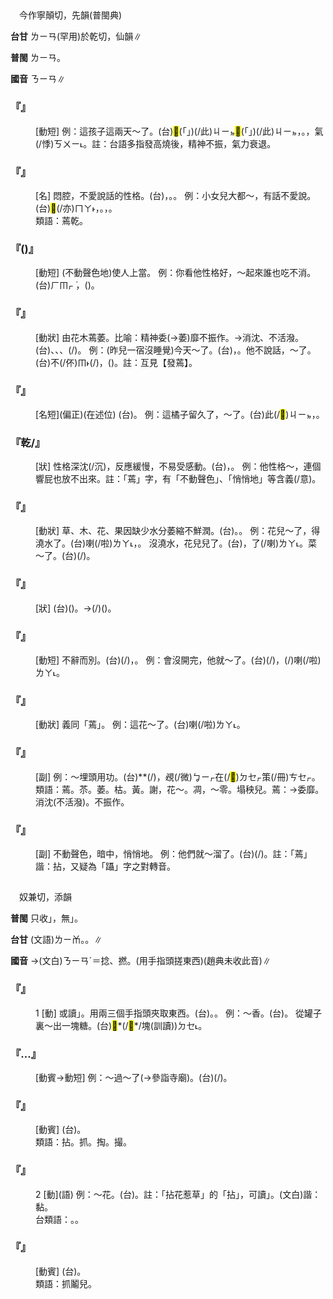 
=={{ruby|蔫|ㄋㄧㄢ}}==

　今作寧顛切，先韻(普閩典)

'''台甘''' <rt>ㄌㄧㄢ</rt>{{ruby|。|ㄧㄢ}}(罕用)於乾切，仙韻∥

'''普閩''' <rt>ㄌㄧㄢ</rt>。

'''國音''' <rt>ㄋㄧㄢ</rt>∥

    

==='''『{{ruby|發|ㄈㄚ}}{{ruby|蔫|ㄋㄧㄢ}}』'''===
: [動短] 例：這孩子這兩天～了。(台)<mark>&#xffb50;</mark>(「{{ruby|此|ㄐㄧˋ}}{{ruby|一|ㄐㄧㆵ ͘}}」)(/此)<rt>ㄐㄧㆵ</rt>{{ruby|個|ㆤˊ}}{{ruby|<mark>&#xffb51;</mark>|ㆣㄧㄣˋ}}{{ruby|孲|ㄚˋ}}<mark>&#xffb50;</mark>(「{{ruby|此|ㄐㄧˋ}}{{ruby|一|ㄐㄧㆵ ͘}}」)(/此)<rt>ㄐㄧㆵ</rt>{{ruby|兩|ㄋㆭ˫}}{{ruby|日|ㆢㄧㆵ ͘/ㄌㄧㆵ ͘}}{{ruby|仔|ㄚ}}{{ruby|<mark>&#xf91ed;</mark>|ㆣㄧㄢ˫}}{{ruby|<mark>&#xf91ed;</mark>|ㆣㄧㄢ˫}}，{{ruby|軟|ㄋㆭˋ}}{{ruby|<mark>&#xffc7a;</mark>|ㄒㄧㄜˊ}}{{ruby|<mark>&#xffc7a;</mark>|ㄒㄧㄜˊ}}。{{ruby|無|ㆠㄜˊ}}{{ruby|元|ㆣㄨㄢˊ}}{{ruby|氣|ㄎㄧ˪}}，{{ruby|無|ㆠㄜˊ}}氣(/悸)<rt>ㄎㄨㄧ˪</rt>{{ruby|無|ㆠㄜˊ}}{{ruby|脈|ㄇㆤㆷ ͘}}。註：台語多指發高燒後，精神不振，氣力衰退。
:
    

==='''『{{ruby|蔫|ㄋㄧㄢ}}{{ruby|脾|ㄆㄧˊ}}{{ruby|氣|ㄑㄧˋ}}』'''===
: [名] 悶腔，不愛說話的性格。(台){{ruby|無|ㆠㄜˊ}}{{ruby|嘴|ㄘㄨㄧ˪}}{{ruby|無|ㆠㄜˊ}}{{ruby|舌|ㄐㄧㆷ ͘}}，{{ruby|無|ㆠㄜˊ}}{{ruby|話|ㄨㆤ˫}}{{ruby|無|ㆠㄜˊ}}{{ruby|句|ㄍㄨ˪}}。{{ruby|一|ㄐㄧㆵ ͘}}{{ruby|枝|ㄍㄧ}}{{ruby|嘴|ㄘㄨㄧ˪}}{{ruby|含|ㄍㆰˊ}}{{ruby|一|ㄐㄧㆵ ͘}}{{ruby|個|ㆤˊ}}{{ruby|舌|ㄐㄧㆷ ͘}}。 例：小女兒大都～，有話不愛說。(台){{ruby|<mark>&#xffbb2;</mark>|ㄗㄚ}}{{ruby|某|ㆠㆦˋ}}{{ruby|<mark>&#xffb51;</mark>|ㆣㄧㄣˋ}}{{ruby|孲|ㄚˋ}}{{ruby|攏|ㄌㆲˋ}}<mark>&#xffaca;</mark>(/亦)<rt>ㄇㄚ˫</rt>{{ruby|恬|ㄉㄧㆰ˫}}{{ruby|住|ㄗㄨㆷ}}{{ruby|住|ㄗㄨㆷ}}，{{ruby|有|ㄨ˫}}{{ruby|話|ㄨㆤ˫}}{{ruby|無|ㆠㄜˊ}}{{ruby|愛|ㄞ˪}}{{ruby|講|ㄍㆲˋ}}。{{ruby|伊|ㄧ}}{{ruby|不|ㄅㄨㆵ}}{{ruby|時|ㄒㄧˊ}}{{ruby|恬|ㄉㄧㆰˊ}}{{ruby|住|ㄗㄨㆷ}}{{ruby|住|ㄗㄨㆷ}}，{{ruby|汝|ㄌㄧˋ}}{{ruby|無|ㆠㄜˊ}}{{ruby|伊|ㄧ}}{{ruby|法|ㄏㄨㄚㆵ}}。
:類語：蔫乾。
:
    

==='''『{{ruby|蔫|ㄋㄧㄢ}}({{ruby|兒|ㄦ}}){{ruby|壞|ㄏㄨㄞˋ}}』'''===
: [動短] (不動聲色地)使人上當。 例：你看他性格好，～起來誰也吃不消。(台){{ruby|汝|ㄌㄧˋ}}{{ruby|看|ㄎㄨㆩ˪}}{{ruby|伊|ㄧ}}{{ruby|好|ㄏㄜˋ}}{{ruby|性|ㄒㄧㄥ˪}}{{ruby|地|ㄉㄨㆤ˫/ㄉㆤ˫/ㄏㆬ˫}}<rt>ㄏㆬㆷ ͘</rt>，{{ruby|付|ㄏㆦ˫}}{{ruby|伊|ㄧ}}{{ruby|<mark>&#xf8e78;</mark>|ㄅㆪ˪}}{{ruby|怪|ㄍㄨㄞ˪}}({{ruby|<mark>&#xf8e78;</mark>|ㄅㆪ˪}}{{ruby|弄|ㄌㄤ˫}}){{ruby|起|·ㄎㄧˋ}}{{ruby|來|·ㄌㄞˊ}}{{ruby|無|ㆠㄜˊ}}{{ruby|人|ㄌㄤˊ}}{{ruby|食|ㄐㄧㄚㆷ ͘}}{{ruby|會|ㄨㆤ˫/ㆤ˫}}{{ruby|礁|ㄉㄚ}}。
    

==='''『{{ruby|蔫|ㄋㄧㄢ}}{{ruby|兒|ㄦ}}』'''===
: [動狀] 由花木蔫萎。比喻：精神委(→萎)靡不振作。→消沈、不活潑。(台){{ruby|<mark>&#xf91ed;</mark>|ㆣㄧㄢ˫}}{{ruby|<mark>&#xf91ed;</mark>|ㆣㄧㄢ˫}}、{{ruby|<mark>&#xf8fa1;</mark>|ㄒㄧㄢ˫}}{{ruby|<mark>&#xf8fa1;</mark>|ㄒㄧㄢ˫}}、{{ruby|軟|ㄋㆭˋ}}{{ruby|<mark>&#xffc7a;</mark>|ㄒㄧㄜㆷ ͘}}{{ruby|<mark>&#xffc7a;</mark>|ㄒㄧㄜㆷ ͘}}、{{ruby|垂|ㄙㆤ˫}}{{ruby|垂|ㄙㆤ˫}}(/{{ruby|<mark>&#xffc55;</mark>|ㄙㆤ˫}}{{ruby|<mark>&#xffc55;</mark>|ㄙㆤ˫}})。 例：(昨兒一宿沒睡覺)今天～了。(台){{ruby|今|ㄍㄧㄣ}}{{ruby|仔|ㄚ}}{{ruby|日|ㆢㄧㆵ ͘/ㄌㄧㆵ ͘}}{{ruby|<mark>&#xf91ed;</mark>|ㆣㄧㄢ˫}}{{ruby|<mark>&#xf91ed;</mark>|ㆣㄧㄢ˫}}{{ruby|去|ㄎㄧ˪}}，{{ruby|<mark>&#xf8fa1;</mark>|ㄒㄧㄢ˫}}{{ruby|篤|ㄉㄠㆷ}}{{ruby|篤|ㄉㄠㆷ}}。他不說話，～了。(台){{ruby|伊|ㄧ}}不(/伓)<rt>ㆬ˫</rt>(/{{ruby|<mark>&#xffa45;</mark>|ㆠㆤ˫/ㆠㄨㆤ˫}}){{ruby|講|ㄍㆲˋ}}{{ruby|→|ㄍㆲ}}{{ruby|話|ㄨㆤ˫}}，({{ruby|因|ㄧㄣ}}{{ruby|失|ㄒㄧㆴ}}{{ruby|望|ㆠㆲ˫}}){{ruby|骹|ㄎㄚ}}{{ruby|手|ㄑㄧㄨˋ}}{{ruby|軟|ㄋㆭˋ}}{{ruby|了|ㄌㄧㄠˋ}}{{ruby|了|ㄌㄧㄠˋ}}。註：互見【發蔫】。
    

==='''『{{ruby|蔫|ㄋㄧㄢ}}{{ruby|皮|ㄆㄧˊ}}』'''===
: [名短](偏正)(在述位) (台){{ruby|縐|ㆢㄧㄠˊ/ㄌㄧㄠˊ}}{{ruby|縐|ㆢㄧㄠˊ/ㄌㄧㄠˊ}}{{ruby|丌|ㆤ}}{{ruby|皮|ㄆㄨㆤˊ/ㄆㆤˊ}}。 例：這橘子留久了，～了。(台)此(/<mark>&#xffb50;</mark>)<rt>ㄐㄧㆵ</rt>{{ruby|粒|ㄌㄧㄚㆴ ͘}}{{ruby|甘|ㄍㆰ}}{{ruby|仔|ㄚ}}{{ruby|傷|ㄒㄧㆫ/ㄒㄧㆧ}}{{ruby|久|ㄍㄨˋ}}，{{ruby|皮|ㄆㄨㆤˊ/ㄆㆤˊ}}{{ruby|縐|ㆢㄧㄠˊ/ㄌㄧㄠˊ}}{{ruby|縐|ㆢㄧㄠˊ/ㄌㄧㄠˊ}}。
    

==='''『{{ruby|蔫|ㄋㄧㄢ}}乾/{{ruby|甘|·ㄍㄢ}}』'''===
: [狀] 性格深沈(/沉)，反應緩慢，不易受感動。(台){{ruby|愖|ㄒㄧㆬ˫}}{{ruby|愖|ㄒㄧㆬ˫}}，{{ruby|噤|ㄏㆬ˫}}{{ruby|噤|ㄏㆬ˫}}。 例：他性格～，連個響屁也放不出來。註：「蔫」字，有「不動聲色」、「悄悄地」等含義(/意)。
    

==='''『{{ruby|蔫|ㄋㄧㄢ}}』'''===
: [動狀] 草、木、花、果因缺少水分萎縮不鮮潤。(台){{ruby|蔫|ㄌㄧㄢ}}。{{ruby|脯|ㄅㆦˋ}}。 例：花兒～了，得澆水了。(台){{ruby|花|ㄏㄨㆤ}}{{ruby|<mark>&#xffa49;</mark>|ㄅㆤㆷ/ㆠㄨㆤㆷ}}{{ruby|蔫|ㄌㄧㄢ}}{{ruby|去|ㄎㄧ˪}}喇(/啦)<rt>ㄌㄚ˪</rt>，{{ruby|著|ㄉㄧㄜㆷ}}{{ruby|愛|ㄞ˪}}{{ruby|沃|ㄚㆶ}}{{ruby|水|ㄗㄨㄧˋ}}。 沒澆水，花兒{{ruby|～|ㄋㄧㄢ}}兒了。(台){{ruby|無|ㆠㄜˊ}}{{ruby|渥|ㄚㆶ}}{{ruby|水|ㄗㄨㄧˋ}}，{{ruby|花|ㄏㄨㆤ}}{{ruby|蔫|ㄌㄧㄢ}}{{ruby|去|ㄎㄧ˪}}了(/喇)<rt>ㄌㄚ˪</rt>。菜～了。(台){{ruby|青|ㄘㆥ/ㄑㆪ}}{{ruby|菜|ㄘㄞ˪}}{{ruby|蔫|ㄌㄧㄢ}}{{ruby|脯|ㄅㆦˋ}}{{ruby|去|ㄎㄧ˪}}(/{{ruby|脯|ㄅㆦˋ}}{{ruby|脯|ㄅㆦˋ}})。
    

==='''『{{ruby|蔫|ㄋㄧㄢ}}{{ruby|巴|·ㄅㄚ}}』'''===
: [狀] (台)({{ruby|花|ㄏㄨㆤ}}{{ruby|草|ㄘㄠˋ}}){{ruby|蔫|ㄌㄧㄢ}}{{ruby|蔫|ㄌㄧㄢ}}。→{{ruby|人|ㄌㄤˊ}}{{ruby|無|ㆠㄜˊ}}{{ruby|元|ㆣㄨㄢˊ}}{{ruby|氣|ㄎㄧ˪}}(/{{ruby|<mark>&#xf8fa1;</mark>|ㄒㄧㄢ˫}})({{ruby|像|ㄑㄧㆧ˫/ㄑㄧㆫ˫}}{{ruby|花|ㄏㄨㆤ}}{{ruby|蔫|ㄌㄧㄢ}}{{ruby|脯|ㄅㆦˋ}})。
    

==='''『{{ruby|蔫|ㄋㄧㄢ}}{{ruby|溜|ㄌㄧㄡ}}{{ruby|兒|ㄦ}}』'''===
: [動短] 不辭而別。(台){{ruby|偷|ㄊㄠ}}{{ruby|走|ㄗㄠˋ}}(/{{ruby|溜|ㄌㄧㄨ}})，{{ruby|溜|ㄌㄧㄨ}}{{ruby|出|ㄘㄨㆵ}}{{ruby|去|·ㄎㄧ˪}}。 例：會沒開完，他就～了。(台){{ruby|會|ㄏㄨㆤ˫}}{{ruby|著|ㄉㄧㄜㆷ}}(/{{ruby|都|ㄉㄜ˫}}){{ruby|開|ㄎㄨㄧ}}{{ruby|未|ㆠㆤ˫/ㆠㄨㆤ˫}}{{ruby|了|ㄌㄧㄠˋ}}，{{ruby|伊|ㄧ}}{{ruby|著|ㄉㄧㄜㆷ}}(/{{ruby|都|ㄉㄜ˫}}){{ruby|溜|ㄌㄧㄨ}}{{ruby|旋|ㄙㄨㄢ}}喇(/啦)<rt>ㄌㄚ˪</rt>。
    

==='''『{{ruby|蔫|ㄋㄧㄢ}}{{ruby|得|ㄉㄜˊ}}{{ruby|兒|ㄦ}}』'''===
: [動狀] 義同「蔫{{ruby|巴|·ㄅㄚ}}」。 例：這花～了。(台){{ruby|<mark>&#xffacb;</mark>|ㄗㆤ}}{{ruby|花|ㄏㄨㆤ}}{{ruby|蔫|ㄌㄧㄢ}}{{ruby|去|ㄎㄧ˪}}喇(/啦)<rt>ㄌㄚ˪</rt>。
    

==='''『{{ruby|蔫|ㄋㄧㄢ}}{{ruby|不|·ㄅㄨ}}{{ruby|咭|ㄐㄧㄜ}}{{ruby|兒|ㄦ}}{{ruby|地|ㄉㄜ}}』'''===
: [副] 例：～埋頭用功。(台){{ruby|恬|ㄉㄧㆰ˫}}{{ruby|住|ㄗㄨㆷ}}*{{ruby|住|ㄗㄨㆷ}}*(/{{ruby|寂|ㄐㄧㄨㆷ}}{{ruby|寂|ㄐㄧㄨㆷ}})，{{ruby|偷|ㄊㄠ}}{{ruby|偷|ㄊㄠ}}{{ruby|仔|ㄚ}}覕(/微)<rt>ㆠㄧㆷ</rt>在(/<mark>&#xf9549;</mark>)<rt>ㄉㆤㆷ</rt>{{ruby|讀|ㄊㄚㆶ ͘}}策(/冊)<rt>ㄘㆤㆷ</rt>。
:類語：蔫。苶。萎。枯。黃。謝，花～。凋，～零。塌秧兒。蔫：→委靡。消沈(不活潑)。不振作。
:
    

==='''『{{ruby|蔫|ㄋㄧㄢ}}{{ruby|蔫|ㄋㄧㄢ}}{{ruby|兒|ㄦ}}{{ruby|地|ㄉㄜ}}』'''===
: [副] 不動聲色，暗中，悄悄地。 例：他們就～溜了。(台){{ruby|<mark>&#xffad9;</mark>|ㄧㄣ}}{{ruby|自|ㄗㄨ˫}}{{ruby|按|ㄢ˪}}{{ruby|爾|ㄋㆤ/ㄋㄧ}}{{ruby|拈|ㄌㄧㆰ}}{{ruby|骹|ㄎㄚ}}{{ruby|揲|ㄧㄚㆴ}}{{ruby|手|ㄑㄧㄨˋ}}(/{{ruby|偷|ㄊㄠ}}{{ruby|偷|ㄊㄠ}}){{ruby|仔|ㄚ}}{{ruby|溜|ㄌㄧㄨ}}{{ruby|走|ㄗㄠˋ}}。註：「蔫」諧：拈，又疑為「躡」字之對轉音。
    

=={{ruby|拈|ㄋㄧㄢ}}==

　奴兼切，添韻

'''普閩''' 只收{{ruby|「|ㄋㄧㄢ}}」，無{{ruby|「|ㄋㄧㄢˊ}}」。

'''台甘''' (文語)<rt>ㄌㄧㆰ</rt>。{{ruby|(文)|ㄌㄧㆰˊ}}。{{ruby|(語)|ㄋㄧ}}∥

'''國音''' {{ruby|(語)|ㄋㄧㄢ}}→(文白)<rt>ㄋㄧㄢˊ</rt>{{ruby|。|ㄋㄧㄢˇ}}＝捻、撚。(用手指頭搓東西)(趙典未收此音)∥

    

==='''『{{ruby|拈|ㄋㄧㄢ}}』'''===
:1  [動] 或讀{{ruby|「|ㄋㄧㄢˊ}}」。用兩三個手指頭夾取東西。(台){{ruby|拈|ㄌㄧㆰ}}。{{ruby|拈|ㄋㄧ}}。 例：～香。(台){{ruby|拈|ㄌㄧㆰ}}{{ruby|香|ㄏㄧㆫ/ㄏㄧㆧ}}。 從罐子裏～出一塊糖。(台){{ruby|對|ㄉㄨㄧ˪}}{{ruby|矸|ㄍㄢ}}{{ruby|仔|ㄚ}}{{ruby|內|ㄌㄞ˫}}{{ruby|拈|ㄋㄧ}}{{ruby|一|ㄐㄧㆵ ͘}}<mark>&#xf9270;</mark>*(/<mark>&#xf91f9;</mark>*/塊(訓讀))<rt>ㄉㆤ˪</rt>{{ruby|糖|ㄊㆭˊ}}{{ruby|仔|ㄚ}}{{ruby|出|ㄘㄨㆵ}}{{ruby|來|·ㄌㄞˊ}}。
    

==='''『{{ruby|拈|ㄋㄧㄢ}}…{{ruby|香|ㄒㄧㄤ}}』'''===
: [動賓→動短] 例：～過～了(→參詣寺廟)。(台){{ruby|有|ㄨ˫}}{{ruby|去|ㄎㄧ˪}}{{ruby|廟|ㆠㄧㄜ˫}}{{ruby|裏|ㄌㄧㄣ˪}}{{ruby|拈|ㄌㄧㆰ}}{{ruby|香|ㄏㄧㆫ/ㄏㄧㆧ}}(/{{ruby|燒|ㄒㄧㄜ}}{{ruby|金|ㄍㄧㆬ}})。
    

==='''『{{ruby|拈|ㄋㄧㄢ}}{{ruby|鬚|ㄒㄩ}}』'''===
: [動賓] (台){{ruby|撚|ㄌㄧㄢˋ}}{{ruby|嘴|ㄘㄨㄧ˪}}{{ruby|鬚|ㄑㄧㄨ}}。
:類語：拈。抓。掏。撮。
:
    

==='''『{{ruby|拈|ㄋㄧㄢ}}』'''===
:2  [動](語) 例：～花。(台){{ruby|挽|ㆠㄢˋ}}{{ruby|花|ㄏㄨㆤ}}。註：「拈花惹草」的「拈」，可讀{{ruby|「|ㄋㄧㄢˊ}}」。(文白)諧：黏。
:台類語：{{ruby|摘|ㄉㄧㄚㆷ}}。{{ruby|捻|ㄌㄧㆰ˪}}。
:
    

==='''『{{ruby|拈|ㄋㄧㄢ}}{{ruby|鬮|ㄐㄧㄡ}}』'''===
: [動賓] (台){{ruby|拈|ㄌㄧㆰ}}{{ruby|鬮|ㄎㄠ}}。
:類語：抓鬮兒。
:
    
